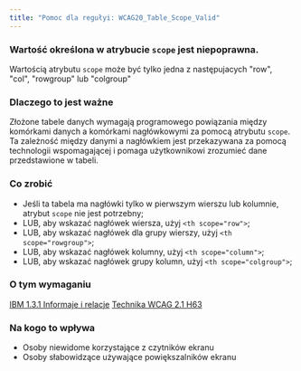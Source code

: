 ```yaml
---
title: "Pomoc dla regułyi: WCAG20_Table_Scope_Valid"
---
```


<div className="toolHelp">
<Row>
<Column colLg={16} colMd={8} colSm={4} className="toolHead">

###  Wartość określona w atrybucie `scope` jest niepoprawna.

<div id="locLevel"></div>

Wartością atrybutu `scope` może być tylko jedna z następujacych "row", "col", "rowgroup" lub "colgroup"

</Column>
</Row>
<Row>
<Column colLg={11} colMd={5} colSm={4} className="toolMain">

### Dlaczego to jest ważne

Złożone tabele danych wymagają programowego powiązania między komórkami danych a komórkami nagłówkowymi za pomocą atrybutu `scope`. Ta zależność między danymi a nagłówkiem jest przekazywana za pomocą technologii wspomagającej i pomaga użytkownikowi zrozumieć dane przedstawione w tabeli.


<div id="locSnippet"></div>

### Co zrobić

 * Jeśli ta tabela ma nagłówki tylko w pierwszym wierszu lub kolumnie, atrybut `scope` nie jest potrzebny;
 * LUB, aby wskazać nagłówek wiersza, użyj `<th scope="row">`;
 * LUB, aby wskazać nagłówek dla grupy wierszy, użyj `<th scope="rowgroup">`;
 * LUB, aby wskazać nagłówek kolumny, użyj `<th scope="column">`;
 * LUB, aby wskazać nagłówek grupy kolumn, użyj `<th scope="colgroup">`;
 


</Column>
<Column colLg={5} colMd={3} colSm={4} className="toolLeft">

### O tym wymaganiu

[IBM 1.3.1 Informaje i relacje](https://www.ibm.com/able/guidelines/ci162/info_and_relationships.html)
[Technika WCAG 2.1 H63](https://www.w3.org/WAI/WCAG21/Techniques/html/H63)

### Na kogo to wpływa

 * Osoby niewidome korzystające z czytników ekranu
 * Osoby słabowidzące używające powiększalników ekranu

</Column>
</Row>
</div>

